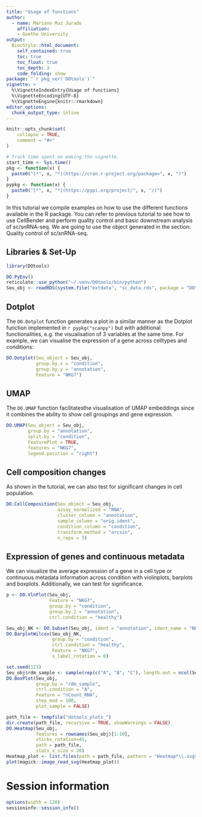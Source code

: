 ```yaml
---
title: "Usage of functions"
author:
  - name: Mariano Ruz Jurado
    affiliation:
    - Goethe University
output: 
  BiocStyle::html_document:
    self_contained: true
    toc: true
    toc_float: true
    toc_depth: 3
    code_folding: show
package: "`r pkg_ver('DOtools')`"
vignette: >
  %\VignetteIndexEntry{Usage of functions}
  %\VignetteEncoding{UTF-8}
  %\VignetteEngine{knitr::rmarkdown}
editor_options: 
  chunk_output_type: inline
---
```


```r
knitr::opts_chunk$set(
    collapse = TRUE,
    comment = "#>"
)
```

```r
# Track time spent on making the vignette.
start_time <- Sys.time()
pkg <- function(x) {
  paste0("[*", x, "*](https://cran.r-project.org/package=", x, ")")
}
pypkg <- function(x) {
  paste0("[*", x, "*](https://pypi.org/project/", x, "/)")
}
```

In this tutorial we compile examples on how to use the different functions available in the R package. You can refer to previous tutorial to see how to use CellBender and perform quality control and basic downstream analysis of sc/snRNA-seq. We are going to use the object generated in the section: Quality control of sc/snRNA-seq.

## Libraries & Set-Up
```r
library(DOtools)

DO.PyEnv()
reticulate::use_python("~/.venv/DOtools/bin/python")
Seu_obj <- readRDS(system.file("extdata", "sc_data.rds", package = "DOtools"))
```

## Dotplot

The `DO.Dotplot` function generates a plot in a similar manner as the Dotplot function implemented in `r pypkg("scanpy")` but with additional functionalities, e.g. the visualisation of 3 variables at the same time. For example, we can visualise the expression of a gene across celltypes and conditions:

```r
DO.Dotplot(Seu_object = Seu_obj,
           group.by.x = "condition",
           group.by.y = "annotation",
           Feature = "NKG7")
```

## UMAP

The `DO.UMAP` function facilitatesthe visualisation of UMAP embeddings since it combines the ability to show cell groupings and gene expression.

```r

DO.UMAP(Seu_object = Seu_obj,
        group.by = "annotation",
        split.by = "condition",
        FeaturePlot = TRUE,
        features = "NKG7",
        legend.position = "right")
```

## Cell composition changes

As shown in the tutorial, we can also test for significant changes in cell population.

```r

DO.CellComposition(Seu_object = Seu_obj,
                   assay_normalized = "RNA",
                   cluster_column = "annotation",
                   sample_column = "orig.ident",
                   condition_column = "condition",
                   transform_method = "arcsin",
                   n_reps = 3)

```

## Expression of genes and continuous metadata

We can visualize the average expression of a gene in a cell type or continuous metadata information across condition with violinplots, barplots and boxplots. Additionally, we can test for significance.

```r
p <- DO.VlnPlot(Seu_obj,
                Feature = "NKG7",
                group.by = "condition",
                group.by.2 = "annotation",
                ctrl.condition = "healthy")
```

```r
Seu_obj_NK <- DO.Subset(Seu_obj, ident = "annotation", ident_name = "NK")
DO.BarplotWilcox(Seu_obj_NK,
                 group.by = "condition",
                 ctrl.condition = "healthy",
                 Feature = "NKG7",
                 x_label_rotation = 0)
```

```r
set.seed(123)
Seu_obj$rdm_sample <- sample(rep(c("A", "B", "C"), length.out = ncol(Seu_obj)))
DO.BoxPlot(Seu_obj,
           group.by = "rdm_sample",
           ctrl.condition = "A",
           Feature = "nCount_RNA",
           step_mod = 100,
           plot_sample = FALSE)
```


```r
path_file <- tempfile("dotools_plots_")
dir.create(path_file, recursive = TRUE, showWarnings = FALSE)
DO.Heatmap(Seu_obj,
           features = rownames(Seu_obj)[1:10],
           xticks_rotation=45,
           path = path_file,
           stats_x_size = 20)
Heatmap_plot <- list.files(path = path_file, pattern = "Heatmap*\\.svg$", full.names = TRUE, recursive = TRUE)
plot(magick::image_read_svg(Heatmap_plot))

```


# Session information

```r
options(width = 120)
sessioninfo::session_info()
```
